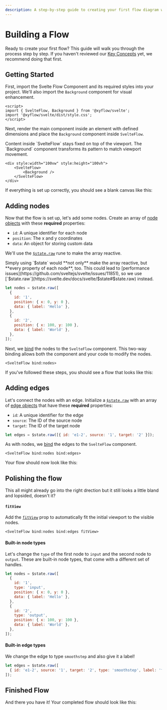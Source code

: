 ```yaml
---
description: A step-by-step guide to creating your first flow diagram with Svelte Flow. Learn how to set up the canvas, add nodes and edges, and enhance your flow with built-in features like viewport fitting and custom node types.
---
```




# Building a Flow

Ready to create your first flow? This guide will walk you through the process step by step. If you haven't reviewed our [Key Concepts](/learn/getting-started/key-concepts) yet, we recommend doing that first.

## Getting Started

First, import the Svelte Flow Component and its required styles into your project. We'll also import the `Background` component for visual enhancement.

```svelte
<script>
import { SvelteFlow, Background } from '@xyflow/svelte';
import '@xyflow/svelte/dist/style.css';
</script>
```

Next, render the main component inside an element with defined dimensions and place the `Background` component inside `SvelteFlow`.

<Callout type="info">
  Content inside `SvelteFlow` stays fixed on top of the viewport. The `Background`
  component transforms its pattern to match viewport movement.
</Callout>

```svelte
<div style:width="100vw" style:height="100vh">
    <SvelteFlow>
        <Background />
    </SvelteFlow>
</div>
```

If everything is set up correctly, you should see a blank canvas like this:

<RemoteCodeViewer
  route="guides/getting-started/a"
  framework="svelte"
  editorHeight={400}
  showOpenInStackblitz={false}
  showEditor={false}
/>

## Adding nodes

Now that the flow is set up, let's add some nodes. Create an array of [node objects](/api-reference/types/node) with these **required** properties:

- `id`: A unique identifier for each node
- `position`: The x and y coordinates
- `data`: An object for storing custom data

We'll use the [`$state.raw`](https://svelte.dev/docs/svelte/$state) rune to make the array reactive.

<Callout color="yellow">
  Simply using `$state` would **not only** make the array reactive, but **every property
  of each node**, too. This could lead to [performance
  issues](https://github.com/sveltejs/svelte/issues/11851), so we use
  [`$state.raw`](https://svelte.dev/docs/svelte/$state#$state.raw) instead.
</Callout>

```js
let nodes = $state.raw([
  {
    id: '1',
    position: { x: 0, y: 0 },
    data: { label: 'Hello' },
  },
  {
    id: '2',
    position: { x: 100, y: 100 },
    data: { label: 'World' },
  },
]);
```

Next, we [bind](https://svelte.dev/docs/svelte/$bindable) the nodes to the `SvelteFlow` component. This two-way binding allows both the component and your code to modify the nodes.

```svelte
<SvelteFlow bind:nodes>
```

If you've followed these steps, you should see a flow that looks like this:

<RemoteCodeViewer
  route="guides/getting-started/b"
  framework="svelte"
  editorHeight={400}
  showOpenInStackblitz={false}
  showEditor={false}
/>

## Adding edges

Let's connect the nodes with an edge. Initialize a [`$state.raw`](https://svelte.dev/docs/svelte/$state#$state.raw) with an array of [edge objects](/api-reference/types/edge) that have these **required** properties:

- `id`: A unique identifier for the edge
- `source`: The ID of the source node
- `target`: The ID of the target node

```js
let edges = $state.raw([{ id: 'e1-2', source: '1', target: '2' }]);
```

As with nodes, we [bind](https://svelte.dev/docs/svelte/$bindable) the edges to the `SvelteFlow` component.

```svelte
<SvelteFlow bind:nodes bind:edges>
```

Your flow should now look like this:

<RemoteCodeViewer
  route="guides/getting-started/c"
  framework="svelte"
  editorHeight={400}
  showOpenInStackblitz={false}
  showEditor={false}
/>

## Polishing the flow

This all might already go into the right drection but it still looks a little bland and lopsided, doesn't it?

#### `fitView`

Add the [`fitView`](/api-reference/components/svelte-flow#fitview) prop to automatically fit the initial viewport to the visible nodes.

```svelte
<SvelteFlow bind:nodes bind:edges fitView>
```

#### Built-in node types

Let's change the `type` of the first node to `input` and the second node to `output`. These are built-in node types, that come with a different set of handles.

```js
let nodes = $state.raw([
  {
    id: '1',
    type: 'input',
    position: { x: 0, y: 0 },
    data: { label: 'Hello' },
  },
  {
    id: '2',
    type: 'output',
    position: { x: 100, y: 100 },
    data: { label: 'World' },
  },
]);
```

#### Built-in edge types

We change the edge to type `smoothstep` and also give it a label!

```js
let edges = $state.raw([
  { id: 'e1-2', source: '1', target: '2', type: 'smoothstep', label: 'to the' },
]);
```

## Finished Flow

And there you have it! Your completed flow should look like this:

<RemoteCodeViewer
  route="guides/getting-started/d"
  framework="svelte"
  editorHeight={400}
  showOpenInStackblitz={false}
  orientation="vertical"
/>
